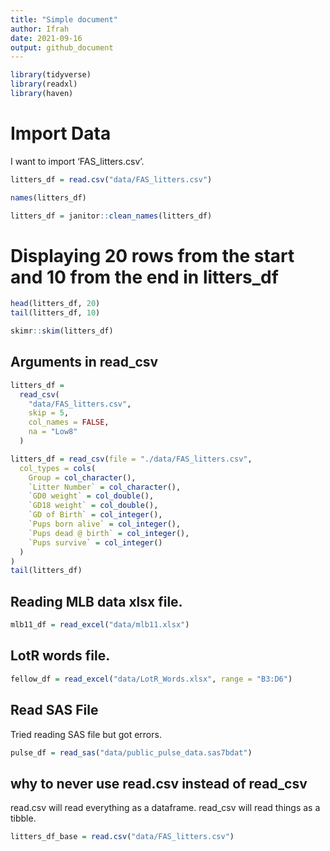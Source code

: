 ```yaml
---
title: "Simple document"
author: Ifrah
date: 2021-09-16
output: github_document
---
```


```r
library(tidyverse)
library(readxl)
library(haven)
```

# Import Data

I want to import 'FAS_litters.csv'.

```r
litters_df = read.csv("data/FAS_litters.csv")
```

```r
names(litters_df)

litters_df = janitor::clean_names(litters_df)
```

# Displaying 20 rows from the start and 10 from the end in litters_df

```r
head(litters_df, 20)
tail(litters_df, 10)
```

```r
skimr::skim(litters_df)
```

## Arguments in read_csv

```r
litters_df =
  read_csv(
    "data/FAS_litters.csv",
    skip = 5,
    col_names = FALSE,
    na = "Low8"
  )
```


```r
litters_df = read_csv(file = "./data/FAS_litters.csv",
  col_types = cols(
    Group = col_character(),
    `Litter Number` = col_character(),
    `GD0 weight` = col_double(),
    `GD18 weight` = col_double(),
    `GD of Birth` = col_integer(),
    `Pups born alive` = col_integer(),
    `Pups dead @ birth` = col_integer(),
    `Pups survive` = col_integer()
  )
)
tail(litters_df)
```

## Reading MLB data xlsx file.

```r
mlb11_df = read_excel("data/mlb11.xlsx")
```

## LotR words file.

```r
fellow_df = read_excel("data/LotR_Words.xlsx", range = "B3:D6")
```

## Read SAS File

Tried reading SAS file but got errors.

```r
pulse_df = read_sas("data/public_pulse_data.sas7bdat")
````

## why to never use read.csv instead of read_csv

read.csv will read everything as a dataframe. read_csv will read things as a tibble.

```r
litters_df_base = read.csv("data/FAS_litters.csv")
```






